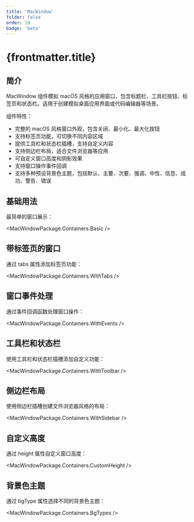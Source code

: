 ```yaml
---
title: 'MacWindow'
folder: false
order: 19
badge: 'beta'
---
```



# {frontmatter.title}

## 简介

MacWindow 组件模拟 macOS 风格的应用窗口，包含标题栏、工具栏按钮、标签页和状态栏。适用于创建模拟桌面应用界面或代码编辑器等场景。

组件特性：

- 完整的 macOS 风格窗口外观，包含关闭、最小化、最大化按钮
- 支持标签页功能，可切换不同内容区域
- 提供工具栏和状态栏插槽，支持自定义内容
- 支持侧边栏布局，适合文件浏览器等应用
- 可自定义窗口高度和阴影效果
- 支持窗口操作事件回调
- 支持多种预设背景色主题，包括默认、主要、次要、强调、中性、信息、成功、警告、错误

## 基础用法

最简单的窗口展示：

<MacWindowPackage.Containers.Basic />

## 带标签页的窗口

通过 tabs 属性添加标签页功能：

<MacWindowPackage.Containers.WithTabs />

## 窗口事件处理

通过事件回调函数处理窗口操作：

<MacWindowPackage.Containers.WithEvents />

## 工具栏和状态栏

使用工具栏和状态栏插槽添加自定义功能：

<MacWindowPackage.Containers.WithToolbar />

## 侧边栏布局

使用侧边栏插槽创建文件浏览器风格的布局：

<MacWindowPackage.Containers.WithSidebar />

## 自定义高度

通过 height 属性自定义窗口高度：

<MacWindowPackage.Containers.CustomHeight />

## 背景色主题

通过 bgType 属性选择不同的背景色主题：

<MacWindowPackage.Containers.BgTypes /> 
